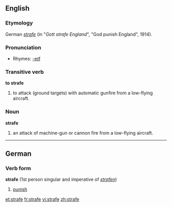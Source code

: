 {{see|Strafe}}
==English==

===Etymology===
German ''[[strafe]]'' (in "''Gott strafe England''", "God punish England", 1914).

===Pronunciation===
*Rhymes: [[Rhymes:English:-eɪf|-eɪf]]

===Transitive verb===
'''to strafe'''

# to attack (ground targets) with automatic gunfire from a low-flying aircraft.

===Noun===
'''strafe'''

# an attack of machine-gun or cannon fire from a low-flying aircraft.

----

==German==

===Verb form===
'''strafe''' (1st person singular and imperative of ''[[strafen]]'')

# [[punish]]

[[et:strafe]]
[[fr:strafe]]
[[vi:strafe]]
[[zh:strafe]]
